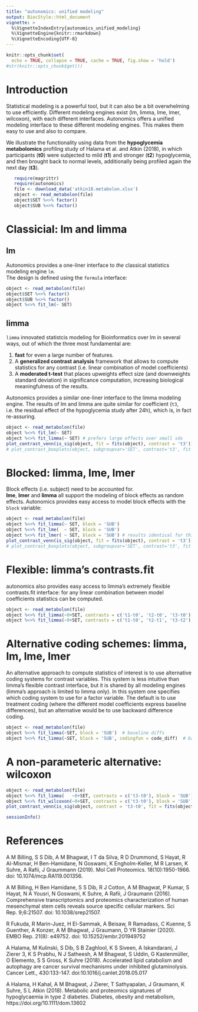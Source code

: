 ```yaml
---
title: "autonomics: unified modeling"
output: BiocStyle::html_document
vignette: >
  %\VignetteIndexEntry{autonomics_unified_modeling}
  %\VignetteEngine{knitr::rmarkdown}
  %\VignetteEncoding{UTF-8}
---
```


```r
knitr::opts_chunk$set(
  echo = TRUE, collapse = TRUE, cache = TRUE, fig.show = 'hold')
#str(knitr::opts_chunk$get())
```
<!-- ![ ](https://bitbucket.org/graumannlabtools/autonomics/downloads/read_prepro_analyze.png) -->

# Introduction

Statistical modeling is a powerful tool, but it can also be a bit overwhelming to use efficiently. Different modeling engines exist (lm, limma, lme, lmer, wilcoxon), with each different interfaces. Autonomics offers a unified modeling interface to these different modeling engines. This makes them easy to use and also to compare.  

We illustrate the functionality using data from the **hypoglycemia metabolomics** profiling study of Halama et al. and Atkin (2018), in which participants (**t0**) were subjected to mild (**t1**) and  stronger (**t2**) hypoglycemia, and then brought back to normal levels, additionally being profiled again the next day (**t3**).

```r
   require(magrittr)
   require(autonomics)
   file <- download_data('atkin18.metabolon.xlsx')
   object <- read_metabolon(file)
   object$SET %<>% factor()
   object$SUB %<>% factor()
```

# Classicial: **lm** and **limma**

## lm {-}

Autonomics provides a one-liner interface to *the* classical statistics modeling engine `lm`.  
The design is defined using the `formula` interface:

```r
object <- read_metabolon(file)
object$SET %<>% factor()
object$SUB %<>% factor()
object %<>% fit_lm(~ SET)
```
## limma {-}

`limma` innovated statistcis modeling for Bioinformatics over lm in several ways, out of which the three most fundamental are:

(1) **fast** for even a large number of features.
(2) A **generalized contrast analysis** framework that allows to compute statistics for any contrast (i.e. linear combination of model coefficients)
(3) A **moderated t-test** that places upweights effect size (and downweights standard deviation) in significance computation, increasing biological meaningfulness of the results.

Autonomics provides a similar one-liner interface to the limma modeling engine.
The results of lm and limma are quite similar for coefficient (`t3`, i.e. the residual effect of the hypoglycemia study after 24h), which is, in fact re-assuring.

```r
object <- read_metabolon(file)
object %<>% fit_lm(~ SET)
object %<>% fit_limma(~ SET) # prefers large effects over small sds
plot_contrast_venn(is_sig(object, fit = fits(object), contrast = 't3'))
# plot_contrast_boxplots(object, subgroupvar='SET', contrast='t3', fit = c('lm', 'limma'))
```

# Blocked: **limma**, **lme**, **lmer**

Block effects (i.e. subject) need to be accounted for.  
**lme**, **lmer** and **limma** all support the modeling of block effects as random effects.
Autonomics provides easy access to model block effects with the `block` variable:


```r
object <- read_metabolon(file)
object %<>% fit_limma(~ SET, block = 'SUB')
object %<>% fit_lme(  ~ SET, block = 'SUB')
object %<>% fit_lmer( ~ SET, block = 'SUB') # results identical for this basic 
plot_contrast_venn(is_sig(object, fit = fits(object), contrast = 't3'))
# plot_contrast_boxplots(object, subgroupvar='SET', contrast='t3', fit = c('lm', 'limma'))
```

# Flexible: **limma**'s contrasts.fit

autonomics also provides easy access to limma's extremely flexible contrasts.fit interface: for any linear combination between model coefficients statistics can be computed.

```r
object <- read_metabolon(file)
object %<>% fit_limma(~0+SET, contrasts = c('t1-t0', 't2-t0', 't3-t0'), block = 'SUB')
object %<>% fit_limma(~0+SET, contrasts = c('t1-t0', 't2-t1', 't3-t2'), block = 'SUB')
```

# Alternative coding schemes: limma, lm, lme, lmer

An alternative approach to compute statistics of interest is to use alternative coding systems for contrast variables. This system is less intuitive than limma's flexible contrast interface, but it is shared by all modeling engines (limma's approach is limited to limma only). In this system one specifies which coding system to use for a factor variable. The default is to use treatment coding (where the different model coefficients express baseline differences), but an alternative would be to use backward difference coding.

```r
object <- read_metabolon(file)
object %<>% fit_limma(~SET, block = 'SUB')  # baseline diffs
object %<>% fit_limma(~SET, block = 'SUB', codingfun = code_diff)  # backward diffs
```

# A non-parameteric alternative: **wilcoxon**

```r
object <- read_metabolon(file)
object %<>% fit_limma(   ~0+SET, contrasts = c('t3-t0'), block = 'SUB')
object %<>% fit_wilcoxon(~0+SET, contrasts = c('t3-t0'), block = 'SUB')
plot_contrast_venn(is_sig(object, contrast = 't3-t0', fit = fits(object)))
```



```r
sessionInfo()
```


# References {-}

A  M Billing, S S Dib, A M Bhagwat, I T da Silva, R D Drummond, S Hayat, R Al-Mismar, H Ben-Hamidane, N Goswami, K Engholm-Keller, M R Larsen, K Suhre, A Rafii, J Graummann (2019). Mol Cell Proteomics. 18(10):1950-1966. doi: 10.1074/mcp.RA119.001356.

A M Billing, H Ben Hamidane, S S Dib, R J Cotton, A M Bhagwat, P Kumar, S Hayat, N A Yousri, N Goswami, K Suhre, A Rafii, J Graumann (2016). Comprehensive transcriptomics and proteomics characterization of human mesenchymal stem cells reveals source specific cellular markers. Sci Rep. 9;6:21507. doi: 10.1038/srep21507.

R Fukuda, R Marin-Juez, H El-Sammak, A Beisaw, R Ramadass, C Kuenne, S Guenther, A Konzer, A M Bhagwat, J Graumann, D YR Stainier (2020). EMBO Rep. 21(8): e49752. doi: 10.15252/embr.201949752

A Halama, M Kulinski, S Dib, S B Zaghlool, K S Siveen, A Iskandarani, J Zierer 3, K S Prabhu, N J Satheesh, A M Bhagwat, S Uddin, G Kastenmüller, O Elemento, S S Gross, K Suhre (2018). Accelerated lipid catabolism and autophagy are cancer survival mechanisms under inhibited glutaminolysis. Cancer Lett., 430:133-147. doi:10.1016/j.canlet.2018.05.017

A Halama, H Kahal, A M Bhagwat, J Zierer, T Sathyapalan, J Graumann, K Suhre, S L Atkin (2018). Metabolic and proteomics signatures of hypoglycaemia in type 2 diabetes. Diabetes, obesity and metabolism,  https://doi.org/10.1111/dom.13602











